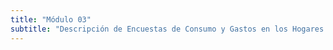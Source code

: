 ```yaml
---
title: "Módulo 03"
subtitle: "Descripción de Encuestas de Consumo y Gastos en los Hogares (HCES) en el modelado de dietas: Generalidades de las HCES y obtención de datos HCES"
---
```


